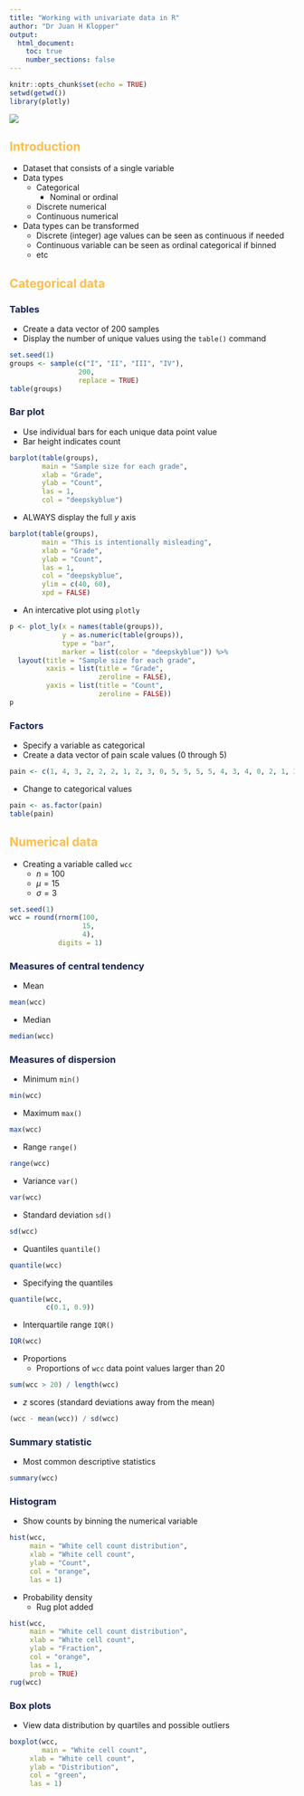 ---
title: "Working with univariate data in R"
author: "Dr Juan H Klopper"
output:
  html_document:
    toc: true
    number_sections: false
---

```{r setup, include=FALSE}
knitr::opts_chunk$set(echo = TRUE)
setwd(getwd())
library(plotly)
```

<style type="text/css">
h1 {color:#1a2451}
h2 {color:#ffbd4a}
h3 {color:#1a2451}
</style>

![](KRG elegant logo for light BG.png)

## Introduction

* Dataset that consists of a single variable
* Data types
  * Categorical
    * Nominal or ordinal
  * Discrete numerical
  * Continuous numerical
* Data types can be transformed
  * Discrete (integer) age values can be seen as continuous if needed
  * Continuous variable can be seen as ordinal categorical if binned
  * etc
  
## Categorical data

### Tables

* Create a data vector of $200$ samples 
* Display the number of unique values using the `table()` command

```{r}
set.seed(1)
groups <- sample(c("I", "II", "III", "IV"),
                 200,
                 replace = TRUE)
table(groups)
```

### Bar plot

* Use individual bars for each unique data point value
* Bar height indicates count

```{r}
barplot(table(groups),
        main = "Sample size for each grade",
        xlab = "Grade",
        ylab = "Count",
        las = 1,
        col = "deepskyblue")
```
* ALWAYS display the full _y_ axis

```{r}
barplot(table(groups),
        main = "This is intentionally misleading",
        xlab = "Grade",
        ylab = "Count",
        las = 1,
        col = "deepskyblue",
        ylim = c(40, 60),
        xpd = FALSE)
```

* An intercative plot using `plotly`

```{r}
p <- plot_ly(x = names(table(groups)),
             y = as.numeric(table(groups)),
             type = "bar",
             marker = list(color = "deepskyblue")) %>% 
  layout(title = "Sample size for each grade",
         xaxis = list(title = "Grade",
                      zeroline = FALSE),
         yaxis = list(title = "Count",
                      zeroline = FALSE))
p
```

### Factors

* Specify a variable as categorical
* Create a data vector of pain scale values ($0$ through $5$)

```{r}
pain <- c(1, 4, 3, 2, 2, 2, 1, 2, 3, 0, 5, 5, 5, 5, 4, 3, 4, 0, 2, 1, 3, 3, 1)
```

* Change to categorical values

```{r}
pain <- as.factor(pain)
table(pain)
```

## Numerical data

* Creating a variable called `wcc`
  * $n = 100$
  * $\mu = 15$
  * $\sigma = 3$

```{r}
set.seed(1)
wcc = round(rnorm(100,
                  15,
                  4),
            digits = 1)
```

### Measures of central tendency

* Mean

```{r}
mean(wcc)
```

* Median

```{r}
median(wcc)
```

### Measures of dispersion

* Minimum `min()`

```{r}
min(wcc)
```

* Maximum `max()`

```{r}
max(wcc)
```

* Range `range()`

```{r}
range(wcc)
```

* Variance `var()`

```{r}
var(wcc)
```

* Standard deviation `sd()`

```{r}
sd(wcc)
```

* Quantiles `quantile()`

```{r}
quantile(wcc)
```

  * Specifying the quantiles

```{r}
quantile(wcc,
         c(0.1, 0.9))
```

* Interquartile range `IQR()`

```{r}
IQR(wcc)
```

* Proportions
  * Proportions of `wcc` data point values larger than $20$
  
```{r}
sum(wcc > 20) / length(wcc)
```

* _z_ scores (standard deviations away from the mean)

```{r}
(wcc - mean(wcc)) / sd(wcc)
```

### Summary statistic

* Most common descriptive statistics

```{r}
summary(wcc)
```

### Histogram

* Show counts by binning the numerical variable

```{r}
hist(wcc,
     main = "White cell count distribution",
     xlab = "White cell count",
     ylab = "Count",
     col = "orange",
     las = 1)
```

* Probability density
  * Rug plot added

```{r}
hist(wcc,
     main = "White cell count distribution",
     xlab = "White cell count",
     ylab = "Fraction",
     col = "orange",
     las = 1,
     prob = TRUE)
rug(wcc)
```

### Box plots

* View data distribution by quartiles and possible outliers

```{r}
boxplot(wcc,
        main = "White cell count",
     xlab = "White cell count",
     ylab = "Distribution",
     col = "green",
     las = 1)
```
